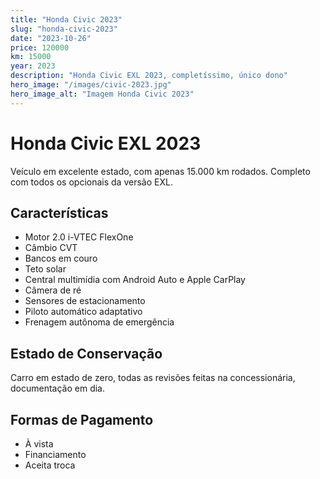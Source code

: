 ```yaml
---
title: "Honda Civic 2023"
slug: "honda-civic-2023"
date: "2023-10-26"
price: 120000
km: 15000
year: 2023
description: "Honda Civic EXL 2023, completíssimo, único dono"
hero_image: "/images/civic-2023.jpg"
hero_image_alt: "Imagem Honda Civic 2023"
---
```


# Honda Civic EXL 2023

Veículo em excelente estado, com apenas 15.000 km rodados. Completo com todos os opcionais da versão EXL.

## Características

- Motor 2.0 i-VTEC FlexOne
- Câmbio CVT
- Bancos em couro
- Teto solar
- Central multimídia com Android Auto e Apple CarPlay
- Câmera de ré
- Sensores de estacionamento
- Piloto automático adaptativo
- Frenagem autônoma de emergência

## Estado de Conservação

Carro em estado de zero, todas as revisões feitas na concessionária, documentação em dia.

## Formas de Pagamento

- À vista
- Financiamento
- Aceita troca
